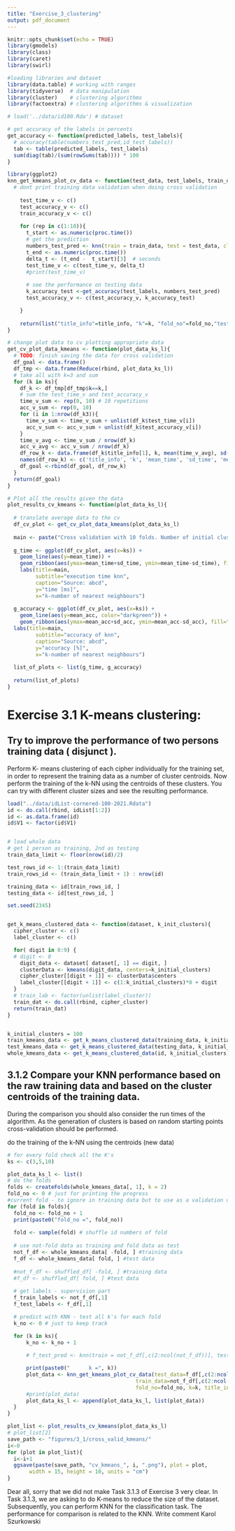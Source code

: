 ```yaml
---
title: "Exercise_3_clustering"
output: pdf_document
---
```


```r
knitr::opts_chunk$set(echo = TRUE)
library(gmodels)
library(class)
library(caret)
library(swirl)

#loading libraries and dataset
library(data.table) # working with ranges 
library(tidyverse)  # data manipulation
library(cluster)    # clustering algorithms
library(factoextra) # clustering algorithms & visualization

# load('../data/id100.Rda') # dataset
```

```r
# get accuracy of the labels in percents
get_accuracy <- function(predicted_labels, test_labels){
  # accuracy(table(numbers_test_pred,id_test_labels))
  tab <- table(predicted_labels, test_labels)
  sum(diag(tab)/(sum(rowSums(tab)))) * 100
}

library(ggplot2)
knn_get_kmeans_plot_cv_data <- function(test_data, test_labels, train_data, train_labels, fold_no, k, title_info){
  # dont print training data validation when doing cross validation
      
    test_time_v <- c()
    test_accuracy_v <- c()
    train_accuracy_v <- c()
    
    for (rep in c(1:10)){
      t_start <- as.numeric(proc.time())
      # get the prediction
      numbers_test_pred <- knn(train = train_data, test = test_data, cl = train_labels, k=k)
      t_end <- as.numeric(proc.time())
      delta_t <- (t_end -  t_start)[3]  # seconds
      test_time_v <- c(test_time_v, delta_t)
      #print(test_time_v)
      
      # see the performance on testing data
      k_accuracy_test <-get_accuracy(test_labels, numbers_test_pred)
      test_accuracy_v <- c(test_accuracy_v, k_accuracy_test)

    }
    
    return(list("title_info"=title_info, "k"=k, "fold_no"=fold_no,"test_time_v"=test_time_v, "test_accuracy_v"=test_accuracy_v))
}

# change plot data to cv plotting appropriate data
get_cv_plot_data_kmeans <- function(plot_data_ks_l){
  # TODO: finish saving the data for cross validation
  df_goal <- data.frame()
  df_tmp <- data.frame(Reduce(rbind, plot_data_ks_l))
  # take all with k=3 and sum
  for (k in ks){
    df_k <- df_tmp[df_tmp$k==k,]
    # sum the test_time_v and test_accuracy_v
    time_v_sum <- rep(0, 10) # 10 repetitions
    acc_v_sum <- rep(0, 10)
    for (i in 1:nrow(df_k3)){
      time_v_sum <- time_v_sum + unlist(df_k$test_time_v[i])
      acc_v_sum <- acc_v_sum + unlist(df_k$test_accuracy_v[i])
    }
    time_v_avg <- time_v_sum / nrow(df_k)
    acc_v_avg <- acc_v_sum / nrow(df_k)
    df_row_k <- data.frame(df_k$title_info[1], k, mean(time_v_avg), sd(time_v_avg), mean(acc_v_avg), sd(acc_v_avg))
    names(df_row_k) <- c('title_info', 'k', 'mean_time', 'sd_time', 'mean_acc', 'sd_acc')
    df_goal <-rbind(df_goal, df_row_k)
  }
  return(df_goal)
}

# Plot all the results given the data
plot_results_cv_kmeans <- function(plot_data_ks_l){
  
  # translate average data to the cv
  df_cv_plot <- get_cv_plot_data_kmeans(plot_data_ks_l)
  
  main <- paste("Cross validation with 10 folds. Number of initial clusters = ", df_cv_plot$title_info)
  
  g_time <- ggplot(df_cv_plot, aes(x=ks)) + 
    geom_line(aes(y=mean_time)) + 
    geom_ribbon(aes(ymax=mean_time+sd_time, ymin=mean_time-sd_time), fill="pink", alpha=.5) +
    labs(title=main, 
         subtitle="execution time knn", 
         caption="Source: abcd", 
         y="time [ms]",
         x="k-number of nearest neighbours") 
  
  g_accuracy <- ggplot(df_cv_plot, aes(x=ks)) + 
    geom_line(aes(y=mean_acc, color="darkgreen")) + 
    geom_ribbon(aes(ymax=mean_acc+sd_acc, ymin=mean_acc-sd_acc), fill="green", alpha=.5) +
  labs(title=main, 
         subtitle="accuracy of knn", 
         caption="Source: abcd", 
         y="accuracy [%]",
         x="k-number of nearest neighbours")
  
  list_of_plots <- list(g_time, g_accuracy)
  
  return(list_of_plots)
}
```

# Exercise 3.1 K-means clustering:

## Try to improve the performance of two persons training data ( disjunct ). 
Perform K- means clustering of each cipher individually for the training set, in order to represent the training data as a number of cluster centroids. Now perform the training of the k-NN using the centroids of these clusters. You can try with different cluster sizes and see the resulting performance.
``` r

load("../data/idList-cornered-100-2021.Rdata") 
id <- do.call(rbind, idList[1:2])
id <- as.data.frame(id)
id$V1 <- factor(id$V1)


# load whole data
# get 1 person as training, 2nd as testing
train_data_limit <- floor(nrow(id)/2)

test_rows_id <- 1:(train_data_limit)
train_rows_id <- (train_data_limit + 1) : nrow(id)

training_data <- id[train_rows_id, ]
testing_data <- id[test_rows_id, ]
```

``` r
set.seed(2345)


get_k_means_clustered_data <- function(dataset, k_init_clusters){
  cipher_cluster <- c()
  label_cluster <- c()

  for( digit in 0:9) {
  # digit <- 0
    digit_data <- dataset[ dataset[, 1] == digit, ]
    clusterData <- kmeans(digit_data, centers=k_initial_clusters)
    cipher_cluster[[digit + 1]] <- clusterData$centers
    label_cluster[[digit + 1]] <- c(1:k_initial_clusters)*0 + digit
  }
  # train_lab <- factor(unlist(label_cluster))
  train_dat <- do.call(rbind, cipher_cluster)
  return(train_dat)
}


k_initial_clusters = 100
train_kmeans_data <- get_k_means_clustered_data(training_data, k_initial_clusters)
test_kmeans_data <- get_k_means_clustered_data(testing_data, k_initial_clusters)
whole_kmeans_data <- get_k_means_clustered_data(id, k_initial_clusters)

```


## 3.1.2 Compare your KNN performance based on the raw training data and based on the cluster centroids of the training data. 
During the comparison you should also consider the run times of the algorithm. As the generation of clusters is based on random starting points cross-validation should be performed.

do the training of the k-NN using the centroids (new data)
``` r

# for every fold check all the K's
ks <- c(3,5,10)

plot_data_ks_l <- list()
# do the folds
folds <- createFolds(whole_kmeans_data[, 1], k = 2)
fold_no <- 0 # just for printing the progress
#current fold - to ignore in training data but to use as a validation dataset: fold -> test!
for (fold in folds){
  fold_no <- fold_no + 1
  print(paste0("fold_no =", fold_no))
  
  fold <- sample(fold) # shuffle id numbers of fold 
  
  # use not-fold data as training and fold data as test
  not_f_df <- whole_kmeans_data[ -fold, ] #training data
  f_df <- whole_kmeans_data[ fold, ] #test data
  
  #not_f_df <- shuffled_df[ -fold, ] #training data
  #f_df <- shuffled_df[ fold, ] #test data
  
  # get labels - supervision part
  f_train_labels <- not_f_df[,1]
  f_test_labels <- f_df[,1]

  # predict with KNN - test all k's for each fold
  k_no <- 0 # just to keep track

  for (k in ks){
      k_no <- k_no + 1
      
      # f_test_pred <- knn(train = not_f_df[,c(2:ncol(not_f_df))], test = f_df[,c(2:ncol(f_df))], cl = not_f_df[,1], k=k)

      print(paste0("      k =", k))
      plot_data <- knn_get_kmeans_plot_cv_data(test_data=f_df[,c(2:ncol(f_df))], test_labels=f_df[,1],
                                         train_data=not_f_df[,c(2:ncol(not_f_df))], train_labels=not_f_df[,1],
                                         fold_no=fold_no, k=k, title_info = k_initial_clusters)
      #print(plot_data)
      plot_data_ks_l <- append(plot_data_ks_l, list(plot_data))
  }
}
```
```r
plot_list <- plot_results_cv_kmeans(plot_data_ks_l)
# plot_list[2]
save_path <- "figures/3_1/cross_valid_kmeans/"
i<-0
for (plot in plot_list){
  i<-i+1
  ggsave(paste(save_path, "cv_kmeans_", i, ".png"), plot = plot,
       width = 15, height = 10, units = "cm")
}
```



Dear all, sorry that we did not make Task 3.1.3 of Exercise 3 very clear. In Task 3.1.3, we are asking to do K-means to reduce the size of the dataset. Subsequently, you can perform KNN for the classification task. The performance for comparison is related to the KNN.
Write comment
Karol Szurkowski
